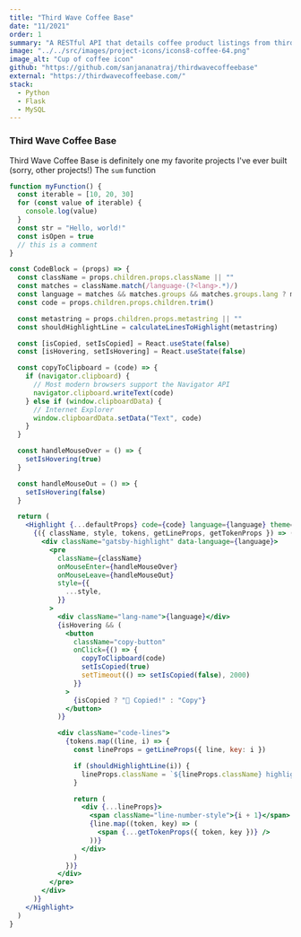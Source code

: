 ```yaml
---
title: "Third Wave Coffee Base"
date: "11/2021"
order: 1
summary: "A RESTful API that details coffee product listings from third wave coffee roasters based in Northern California."
image: "../../src/images/project-icons/icons8-coffee-64.png"
image_alt: "Cup of coffee icon"
github: "https://github.com/sanjananatraj/thirdwavecoffeebase"
external: "https://thirdwavecoffeebase.com/"
stack:
  - Python
  - Flask
  - MySQL
---
```


### Third Wave Coffee Base

Third Wave Coffee Base is definitely one my favorite projects I've ever built (sorry, other projects!)
The `sum` function

```js {2,3-4}
function myFunction() {
  const iterable = [10, 20, 30]
  for (const value of iterable) {
    console.log(value)
  }
  const str = "Hello, world!"
  const isOpen = true
  // this is a comment
}
```

```jsx {31}
const CodeBlock = (props) => {
  const className = props.children.props.className || ""
  const matches = className.match(/language-(?<lang>.*)/)
  const language = matches && matches.groups && matches.groups.lang ? matches.groups.lang : ""
  const code = props.children.props.children.trim()

  const metastring = props.children.props.metastring || ""
  const shouldHighlightLine = calculateLinesToHighlight(metastring)

  const [isCopied, setIsCopied] = React.useState(false)
  const [isHovering, setIsHovering] = React.useState(false)

  const copyToClipboard = (code) => {
    if (navigator.clipboard) {
      // Most modern browsers support the Navigator API
      navigator.clipboard.writeText(code)
    } else if (window.clipboardData) {
      // Internet Explorer
      window.clipboardData.setData("Text", code)
    }
  }

  const handleMouseOver = () => {
    setIsHovering(true)
  }

  const handleMouseOut = () => {
    setIsHovering(false)
  }

  return (
    <Highlight {...defaultProps} code={code} language={language} theme={theme}>
      {({ className, style, tokens, getLineProps, getTokenProps }) => (
        <div className="gatsby-highlight" data-language={language}>
          <pre
            className={className}
            onMouseEnter={handleMouseOver}
            onMouseLeave={handleMouseOut}
            style={{
              ...style,
            }}
          >
            <div className="lang-name">{language}</div>
            {isHovering && (
              <button
                className="copy-button"
                onClick={() => {
                  copyToClipboard(code)
                  setIsCopied(true)
                  setTimeout(() => setIsCopied(false), 2000)
                }}
              >
                {isCopied ? "🎉 Copied!" : "Copy"}
              </button>
            )}

            <div className="code-lines">
              {tokens.map((line, i) => {
                const lineProps = getLineProps({ line, key: i })

                if (shouldHighlightLine(i)) {
                  lineProps.className = `${lineProps.className} highlight-line`
                }

                return (
                  <div {...lineProps}>
                    <span className="line-number-style">{i + 1}</span>
                    {line.map((token, key) => (
                      <span {...getTokenProps({ token, key })} />
                    ))}
                  </div>
                )
              })}
            </div>
          </pre>
        </div>
      )}
    </Highlight>
  )
}
```
